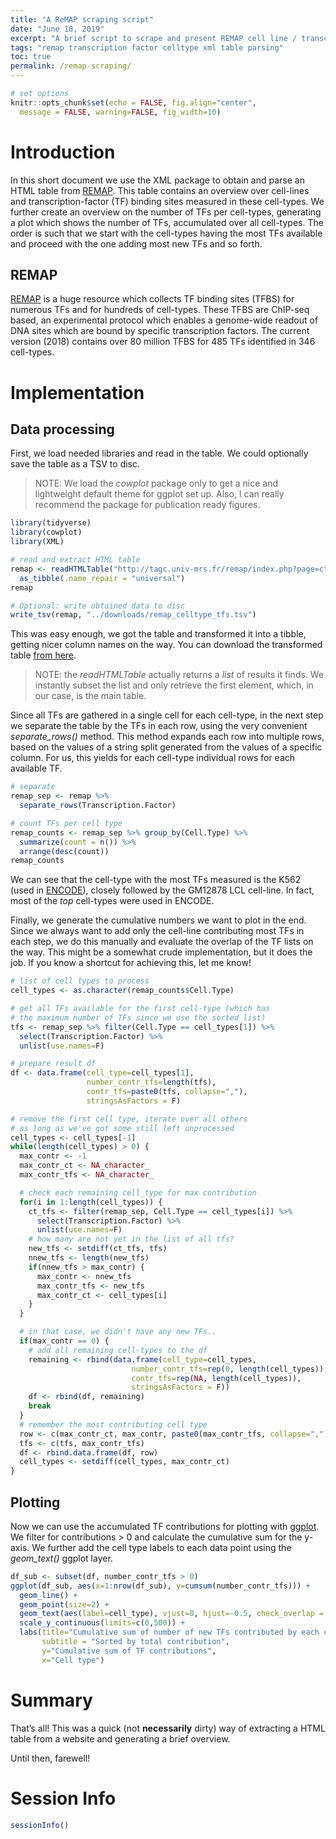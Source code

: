 ---
title: "A ReMAP scraping script"
date: "June 18, 2019"
excerpt: "A brief script to scrape and present REMAP cell line / transcription factor information"
tags: "remap transcription factor celltype xml table parsing"
toc: true
permalink: /remap-scraping/
---

```{r setup, include=FALSE}
# set options
knitr::opts_chunk$set(echo = FALSE, fig.align="center",
  message = FALSE, warning=FALSE, fig_width=10)
```

# Introduction
In this short document we use the XML package to obtain and parse an HTML table from [REMAP](http://tagc.univ-mrs.fr/remap/index.php?page=ct). This table contains an overview over cell-lines and transcription-factor (TF) binding sites measured in these cell-types.
We further create an overview on the number of TFs per cell-types, generating a plot which shows the number of TFs, accumulated over all cell-types. The order is such that we start with the cell-types having the most TFs available and proceed with the one adding most new TFs and so forth.

## REMAP
[REMAP](http://tagc.univ-mrs.fr/remap/index.php?page=ct) is a huge resource which collects TF binding sites (TFBS) for numerous TFs and for hundreds of cell-types. These TFBS are ChIP-seq based, an experimental protocol which enables a genome-wide readout of DNA sites which are bound by
specific transcription factors. The current version (2018) contains over 80 million
TFBS for 485 TFs identified in 346 cell-types.

# Implementation

## Data processing
First, we load needed libraries and read in the table. We could optionally save the table as a TSV to disc.

> NOTE: We load the *cowplot* package only to get a nice and lightweight default theme for ggplot set up. Also,
> I can really recommend the package for publication ready figures.

```{r echo=T}
library(tidyverse)
library(cowplot)
library(XML)

# read and extract HTML table
remap <- readHTMLTable("http://tagc.univ-mrs.fr/remap/index.php?page=ct")[[1]] %>%
  as_tibble(.name_repair = "universal")
remap

# Optional: write obtained data to disc
write_tsv(remap, "../downloads/remap_celltype_tfs.tsv")
```

This was easy enough, we got the table and transformed it into a tibble, getting nicer column names on the way. You can download the transformed table [from here](/downloads/remap_celltype_tfs.tsv).

> NOTE: the *readHTMLTable* actually returns a *list* of results it finds. We instantly subset the list and only retrieve the first element, which, in our case, is the main table.

Since all TFs are gathered in a single cell for each cell-type, in the next step we separate the table by the TFs in each row, using the very convenient *separate_rows()* method. This method expands each row into multiple rows, based on the values of a string split generated from the values of a specific column. For us, this yields for each cell-type individual rows for each available TF.

```{r echo=T}
# separate
remap_sep <- remap %>%
  separate_rows(Transcription.Factor)

# count TFs per cell type
remap_counts <- remap_sep %>% group_by(Cell.Type) %>%
  summarize(count = n()) %>%
  arrange(desc(count))
remap_counts
```

We can see that the cell-type with the most TFs measured is the K562 (used in [ENCODE](https://www.encodeproject.org/)), closely followed by the GM12878 LCL cell-line. In fact,
most of the *top* cell-types were used in ENCODE.

Finally, we generate the cumulative numbers we want to plot in the end. Since we always want to add only the cell-line contributing most TFs in each step, we do this manually and evaluate the overlap of the TF lists on the way. This might be a somewhat crude implementation, but it does the job. If you know a shortcut for achieving this, let me know!

```{r echo=T}
# list of cell types to process
cell_types <- as.character(remap_counts$Cell.Type)

# get all TFs available for the first cell-type (which has
# the maximum number of TFs since we use the sorted list)
tfs <- remap_sep %>% filter(Cell.Type == cell_types[1]) %>%
  select(Transcription.Factor) %>%
  unlist(use.names=F)

# prepare result df
df <- data.frame(cell_type=cell_types[1],
                 number_contr_tfs=length(tfs),
                 contr_tfs=paste0(tfs, collapse=","),
                 stringsAsFactors = F)

# remove the first cell type, iterate over all others
# as long as we've got some still left unprocessed
cell_types <- cell_types[-1]
while(length(cell_types) > 0) {
  max_contr <- -1
  max_contr_ct <- NA_character_
  max_contr_tfs <- NA_character_

  # check each remaining cell_type for max contribution
  for(i in 1:length(cell_types)) {
    ct_tfs <- filter(remap_sep, Cell.Type == cell_types[i]) %>%
      select(Transcription.Factor) %>%
      unlist(use.names=F)
    # how many are not yet in the list of all tfs?
    new_tfs <- setdiff(ct_tfs, tfs)
    nnew_tfs <- length(new_tfs)
    if(nnew_tfs > max_contr) {
      max_contr <- nnew_tfs
      max_contr_tfs <- new_tfs
      max_contr_ct <- cell_types[i]
    }
  }

  # in that case, we didn't have any new TFs..
  if(max_contr == 0) {
    # add all remaining cell-types to the df
    remaining <- rbind(data.frame(cell_type=cell_types,
                           number_contr_tfs=rep(0, length(cell_types)),
                           contr_tfs=rep(NA, length(cell_types)),
                           stringsAsFactors = F))
    df <- rbind(df, remaining)
    break
  }
  # remember the most contributing cell type
  row <- c(max_contr_ct, max_contr, paste0(max_contr_tfs, collapse=","))
  tfs <- c(tfs, max_contr_tfs)
  df <- rbind.data.frame(df, row)
  cell_types <- setdiff(cell_types, max_contr_ct)
}
```

## Plotting

Now we can use the accumulated TF contributions for plotting with [ggplot](https://ggplot2.tidyverse.org/).
We filter for contributions > 0 and calculate the cumulative sum for the y-axis.
We further add the cell type labels to each data point using the *geom_text()* ggplot layer.

```{r echo=T}
df_sub <- subset(df, number_contr_tfs > 0)
ggplot(df_sub, aes(x=1:nrow(df_sub), y=cumsum(number_contr_tfs))) +
  geom_line() +
  geom_point(size=2) +
  geom_text(aes(label=cell_type), vjust=0, hjust=-0.5, check_overlap = F, angle=-25) +
  scale_y_continuous(limits=c(0,500)) +
  labs(title="Cumulative sum of number of new TFs contributed by each cell-type",
       subtitle = "Sorted by total contribution",
       y="Cumulative sum of TF contributions",
       x="Cell type")
```

# Summary
That's all! This was a quick (not **necessarily** dirty) way of extracting a HTML table from a website and generating a brief overview.

Until then, farewell!

# Session Info
```{r}
sessionInfo()
```

